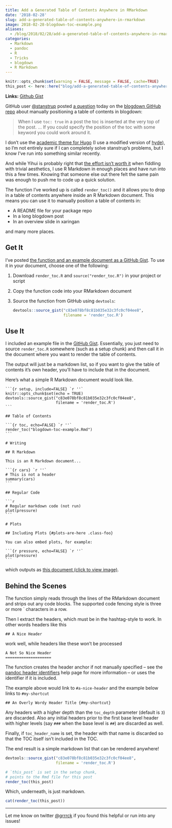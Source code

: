 ```yaml
---
title: Add a Generated Table of Contents Anywhere in RMarkdown
date: '2018-02-28'
slug: add-a-generated-table-of-contents-anywhere-in-rmarkdown
image: 2018-02-28-blogdown-toc-example.png
aliases:
  - /blog/2018/02/28/add-a-generated-table-of-contents-anywhere-in-rmarkdown
categories:
  - Markdown
  - pandoc
  - R
  - Tricks
  - blogdown
  - R Markdown
---
```


```r
knitr::opts_chunk$set(warning = FALSE, message = FALSE, cache=TRUE)
this_post <- here::here("blog/add-a-generated-table-of-contents-anywhere-in-rmarkdown/index.qmd")
```

<!-- Links -->
[render-toc-gist]: https://gist.github.com/gadenbuie/c83e078bf8c81b035e32c3fc0cf04ee8
[blogdown-gh]: https://github.com/rstudio/blogdown
[blogdown-issue]: https://github.com/rstudio/blogdown/issues/267
[stanstrup-gh]: https://github.com/stanstrup
[hugo-academic]: https://github.com/gcushen/hugo-academic
[my-theme]: https://github.com/gadenbuie/hyde

**Links:** [Github Gist][render-toc-gist]

GitHub user [\@stanstrup][stanstrup-gh] posted [a question][blogdown-issue] today on the [blogdown GitHub repo][blogdown-gh] about manually positioning a table of contents in blogdown:

> When I use `toc: true` in a post the toc is inserted at the very top of the post.
> ... If you could specify the position of the toc with some keyword you could work around it.

I don't use the [academic theme for Hugo][hugo-academic] (I use a modified version of [hyde][my-theme]), so I'm not entirely sure if I can completely solve stanstrup's problems, but I know I've run into something similar recently.

And while Yihui is probably right that [the effort isn't worth it](https://github.com/rstudio/blogdown/issues/267#issuecomment-369272039) when fiddling with trivial aesthetics, I use R Markdown in enough places and have run into this a few times.
Knowing that someone else out there felt the same pain was enough to push me to code up a quick solution.

The function I've worked up is called `render_toc()` and it allows you to drop in a table of contents anywhere inside an R Markdown document.
This means you can use it to manually position a table of contents in:

- A README file for your package repo
- In a long blogdown post
- In an overview slide in xaringan

and many more places.

## Get It

I've posted [the function and an example document as a GitHub Gist][render-toc-gist].
To use it in your document, choose one of the following:

1. Download `render_toc.R` and `source("render_toc.R")` in your project or script

2. Copy the function code into your RMarkdown document

3. Source the function from GitHub using `devtools`:

    ```r
    devtools::source_gist("c83e078bf8c81b035e32c3fc0cf04ee8",
                          filename = 'render_toc.R')
    ```

## Use It

I included an example file in the [GitHub Gist][render-toc-gist].
Essentially, you just need to source `render_toc.R` somewhere (such as a setup chunk) and then call it in the document where you want to render the table of contents.

The output will just be a markdown list, so if you want to give the table of contents it's own header, you'll have to include that in the document.

Here's what a simple R Markdown document would look like.

````
```{r setup, include=FALSE} `r ''`
knitr::opts_chunk$set(echo = TRUE)
devtools::source_gist("c83e078bf8c81b035e32c3fc0cf04ee8",
                      filename = 'render_toc.R')
```

## Table of Contents

```{r toc, echo=FALSE} `r ''`
render_toc("blogdown-toc-example.Rmd")
```

# Writing

## R Markdown

This is an R Markdown document...

```{r cars} `r ''`
# This is not a header
summary(cars)
```

## Regular Code

```r
# Regular markdown code (not run)
plot(pressure)
```

# Plots

## Including Plots {#plots-are-here .class-foo}

You can also embed plots, for example:

```{r pressure, echo=FALSE} `r ''`
plot(pressure)
```
````

which outputs as
<a href="2018-02-28-blogdown-toc-example.png" class="lightbox">this document (click to view image)</a>.

## Behind the Scenes

The function simply reads through the lines of the RMarkdown document and strips out any code blocks.
The supported code fencing style is three or more &grave; characters in a row.

Then I extract the headers, which must be in the hashtag-style to work.
In other words headers like this

```
## A Nice Header
```

work well, while headers like these won't be processed

```
A Not So Nice Header
====================
```

The function creates the header anchor if not manually specified -- see the [pandoc header identifiers](http://pandoc.org/MANUAL.html#header-identifiers) help page for more information -- or uses the identifier if it is included.

The example above would link to `#a-nice-header` and the example below links to `#my-shortcut`

```
## An Overly Wordy Header Title {#my-shortcut}
```

Any headers with a higher depth than the `toc_depth` parameter (default is `3`) are discarded.
Also any initial headers prior to the first base level header with higher levels (say `###` when the base level is `##`) are discarded as well.

Finally, if `toc_header_name` is set, the header with that name is discarded so that the TOC itself isn't included in the TOC.

The end result is a simple markdown list that can be rendered anywhere!

```r
devtools::source_gist("c83e078bf8c81b035e32c3fc0cf04ee8",
                      filename = 'render_toc.R')

# `this_post` is set in the setup chunk,
# points to the Rmd file for this post
render_toc(this_post)
```

Which, underneath, is just markdown.

```r
cat(render_toc(this_post))
```

---

Let me know on twitter [\@grrrck](https://twitter.com/grrrck) if you found this helpful or run into any issues!
